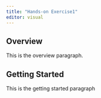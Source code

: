 ```yaml
---
title: "Hands-on Exercise1"
editor: visual
---
```


## Overview

This is the overview paragraph.

## Getting Started

This is the getting started paragraph
